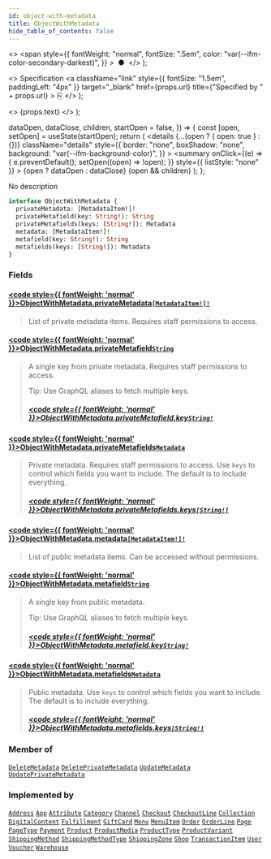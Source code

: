 ```yaml
---
id: object-with-metadata
title: ObjectWithMetadata
hide_table_of_contents: false
---
```


  <>
    <span
      style={{
        fontWeight: "normal",
        fontSize: ".5em",
        color: "var(--ifm-color-secondary-darkest)",
      }}
    >
      &nbsp;●&nbsp;
    </span>
  </>
);

  <>
    Specification
    <a
      className="link"
      style={{ fontSize: "1.5em", paddingLeft: "4px" }}
      target="\_blank"
      href={props.url}
      title={"Specified by " + props.url}
    >
      ⎘
    </a>
  </>
);

  <>
    <span className={props.class}>{props.text}</span>
  </>
);


  dataOpen,
  dataClose,
  children,
  startOpen = false,
}) => {
  const [open, setOpen] = useState(startOpen);
  return (
    <details
      {...(open ? { open: true } : {})}
      className="details"
      style={{
        border: "none",
        boxShadow: "none",
        background: "var(--ifm-background-color)",
      }}
    >
      <summary
        onClick={(e) => {
          e.preventDefault();
          setOpen((open) => !open);
        }}
        style={{ listStyle: "none" }}
      >
        {open ? dataOpen : dataClose}
      </summary>
      {open && children}
    </details>
  );
};

No description

```graphql
interface ObjectWithMetadata {
  privateMetadata: [MetadataItem!]!
  privateMetafield(key: String!): String
  privateMetafields(keys: [String!]): Metadata
  metadata: [MetadataItem!]!
  metafield(key: String!): String
  metafields(keys: [String!]): Metadata
}
```

### Fields

#### [<code style={{ fontWeight: 'normal' }}>ObjectWithMetadata.<b>privateMetadata</b></code>](#)<Bullet />[`[MetadataItem!]!`](../../../api-storefront/miscellaneous/objects/metadata-item) <Badge class="badge badge--secondary" text="non-null"/> <Badge class="badge badge--secondary" text="object"/>

> List of private metadata items. Requires staff permissions to access.

#### [<code style={{ fontWeight: 'normal' }}>ObjectWithMetadata.<b>privateMetafield</b></code>](#)<Bullet />[`String`](../../../api-storefront/miscellaneous/scalars/string) <Badge class="badge badge--secondary" text="scalar"/>

> A single key from private metadata. Requires staff permissions to access.
>
> Tip: Use GraphQL aliases to fetch multiple keys.
>
> ##### [<code style={{ fontWeight: 'normal' }}>ObjectWithMetadata.privateMetafield.<b>key</b></code>](#)<Bullet />[`String!`](../../../api-storefront/miscellaneous/scalars/string) <Badge class="badge badge--secondary" text="non-null"/> <Badge class="badge badge--secondary" text="scalar"/>

#### [<code style={{ fontWeight: 'normal' }}>ObjectWithMetadata.<b>privateMetafields</b></code>](#)<Bullet />[`Metadata`](../../../api-storefront/miscellaneous/scalars/metadata) <Badge class="badge badge--secondary" text="scalar"/>

> Private metadata. Requires staff permissions to access. Use `keys` to control which fields you want to include. The default is to include everything.
>
> ##### [<code style={{ fontWeight: 'normal' }}>ObjectWithMetadata.privateMetafields.<b>keys</b></code>](#)<Bullet />[`[String!]`](../../../api-storefront/miscellaneous/scalars/string) <Badge class="badge badge--secondary" text="list"/> <Badge class="badge badge--secondary" text="scalar"/>

#### [<code style={{ fontWeight: 'normal' }}>ObjectWithMetadata.<b>metadata</b></code>](#)<Bullet />[`[MetadataItem!]!`](../../../api-storefront/miscellaneous/objects/metadata-item) <Badge class="badge badge--secondary" text="non-null"/> <Badge class="badge badge--secondary" text="object"/>

> List of public metadata items. Can be accessed without permissions.

#### [<code style={{ fontWeight: 'normal' }}>ObjectWithMetadata.<b>metafield</b></code>](#)<Bullet />[`String`](../../../api-storefront/miscellaneous/scalars/string) <Badge class="badge badge--secondary" text="scalar"/>

> A single key from public metadata.
>
> Tip: Use GraphQL aliases to fetch multiple keys.
>
> ##### [<code style={{ fontWeight: 'normal' }}>ObjectWithMetadata.metafield.<b>key</b></code>](#)<Bullet />[`String!`](../../../api-storefront/miscellaneous/scalars/string) <Badge class="badge badge--secondary" text="non-null"/> <Badge class="badge badge--secondary" text="scalar"/>

#### [<code style={{ fontWeight: 'normal' }}>ObjectWithMetadata.<b>metafields</b></code>](#)<Bullet />[`Metadata`](../../../api-storefront/miscellaneous/scalars/metadata) <Badge class="badge badge--secondary" text="scalar"/>

> Public metadata. Use `keys` to control which fields you want to include. The default is to include everything.
>
> ##### [<code style={{ fontWeight: 'normal' }}>ObjectWithMetadata.metafields.<b>keys</b></code>](#)<Bullet />[`[String!]`](../../../api-storefront/miscellaneous/scalars/string) <Badge class="badge badge--secondary" text="list"/> <Badge class="badge badge--secondary" text="scalar"/>

### Member of

[`DeleteMetadata`](../../../api-storefront/miscellaneous/objects/delete-metadata) <Badge class="badge badge--secondary" text="object"/><Bullet />[`DeletePrivateMetadata`](../../../api-storefront/miscellaneous/objects/delete-private-metadata) <Badge class="badge badge--secondary" text="object"/><Bullet />[`UpdateMetadata`](../../../api-storefront/miscellaneous/objects/update-metadata) <Badge class="badge badge--secondary" text="object"/><Bullet />[`UpdatePrivateMetadata`](../../../api-storefront/miscellaneous/objects/update-private-metadata) <Badge class="badge badge--secondary" text="object"/>

### Implemented by

[`Address`](../../../api-storefront/users/objects/address) <Badge class="badge badge--secondary" text="object"/><Bullet />[`App`](../../../api-storefront/apps/objects/app) <Badge class="badge badge--secondary" text="object"/><Bullet />[`Attribute`](../../../api-storefront/attributes/objects/attribute) <Badge class="badge badge--secondary" text="object"/><Bullet />[`Category`](../../../api-storefront/products/objects/category) <Badge class="badge badge--secondary" text="object"/><Bullet />[`Channel`](../../../api-storefront/channels/objects/channel) <Badge class="badge badge--secondary" text="object"/><Bullet />[`Checkout`](../../../api-storefront/checkout/objects/checkout) <Badge class="badge badge--secondary" text="object"/><Bullet />[`CheckoutLine`](../../../api-storefront/checkout/objects/checkout-line) <Badge class="badge badge--secondary" text="object"/><Bullet />[`Collection`](../../../api-storefront/products/objects/collection) <Badge class="badge badge--secondary" text="object"/><Bullet />[`DigitalContent`](../../../api-storefront/products/objects/digital-content) <Badge class="badge badge--secondary" text="object"/><Bullet />[`Fulfillment`](../../../api-storefront/orders/objects/fulfillment) <Badge class="badge badge--secondary" text="object"/><Bullet />[`GiftCard`](../../../api-storefront/gift-cards/objects/gift-card) <Badge class="badge badge--secondary" text="object"/><Bullet />[`Menu`](../../../api-storefront/menu/objects/menu) <Badge class="badge badge--secondary" text="object"/><Bullet />[`MenuItem`](../../../api-storefront/menu/objects/menu-item) <Badge class="badge badge--secondary" text="object"/><Bullet />[`Order`](../../../api-storefront/orders/objects/order) <Badge class="badge badge--secondary" text="object"/><Bullet />[`OrderLine`](../../../api-storefront/orders/objects/order-line) <Badge class="badge badge--secondary" text="object"/><Bullet />[`Page`](../../../api-storefront/pages/objects/page) <Badge class="badge badge--secondary" text="object"/><Bullet />[`PageType`](../../../api-storefront/pages/objects/page-type) <Badge class="badge badge--secondary" text="object"/><Bullet />[`Payment`](../../../api-storefront/payments/objects/payment) <Badge class="badge badge--secondary" text="object"/><Bullet />[`Product`](../../../api-storefront/products/objects/product) <Badge class="badge badge--secondary" text="object"/><Bullet />[`ProductMedia`](../../../api-storefront/products/objects/product-media) <Badge class="badge badge--secondary" text="object"/><Bullet />[`ProductType`](../../../api-storefront/products/objects/product-type) <Badge class="badge badge--secondary" text="object"/><Bullet />[`ProductVariant`](../../../api-storefront/products/objects/product-variant) <Badge class="badge badge--secondary" text="object"/><Bullet />[`ShippingMethod`](../../../api-storefront/shipping/objects/shipping-method) <Badge class="badge badge--secondary" text="object"/><Bullet />[`ShippingMethodType`](../../../api-storefront/shipping/objects/shipping-method-type) <Badge class="badge badge--secondary" text="object"/><Bullet />[`ShippingZone`](../../../api-storefront/shipping/objects/shipping-zone) <Badge class="badge badge--secondary" text="object"/><Bullet />[`Shop`](../../../api-storefront/miscellaneous/objects/shop) <Badge class="badge badge--secondary" text="object"/><Bullet />[`TransactionItem`](../../../api-storefront/payments/objects/transaction-item) <Badge class="badge badge--secondary" text="object"/><Bullet />[`User`](../../../api-storefront/users/objects/user) <Badge class="badge badge--secondary" text="object"/><Bullet />[`Voucher`](../../../api-storefront/discounts/objects/voucher) <Badge class="badge badge--secondary" text="object"/><Bullet />[`Warehouse`](../../../api-storefront/products/objects/warehouse) <Badge class="badge badge--secondary" text="object"/>
